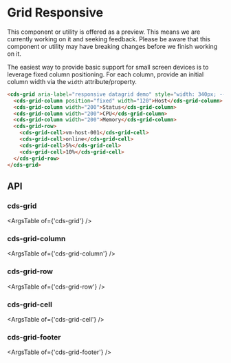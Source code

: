 
<Meta title="Internal API/Internal Preview/Responsive" />

# Grid Responsive

<cds-alert-group status="warning" cds-layout="m-b:lg">
  <cds-alert>
    This component or utility is offered as a preview. This means we are currently working on it and seeking feedback.
    Please be aware that this component or utility may have breaking changes before we finish working on it.
  </cds-alert>
</cds-alert-group>

The easiest way to provide basic support for small screen devices is to leverage fixed column positioning.
For each column, provide an initial column width via the `width` attribute/property.

<Story id="internal-stories-grid--responsive" />

```html
<cds-grid aria-label="responsive datagrid demo" style="width: 340px; --body-height: 480px">
  <cds-grid-column position="fixed" width="120">Host</cds-grid-column>
  <cds-grid-column width="200">Status</cds-grid-column>
  <cds-grid-column width="200">CPU</cds-grid-column>
  <cds-grid-column width="200">Memory</cds-grid-column>
  <cds-grid-row>
    <cds-grid-cell>vm-host-001</cds-grid-cell>
    <cds-grid-cell>online</cds-grid-cell>
    <cds-grid-cell>5%</cds-grid-cell>
    <cds-grid-cell>10%</cds-grid-cell>
  </cds-grid-row>
</cds-grid>
```

## API

### cds-grid

<ArgsTable of={'cds-grid'} />

### cds-grid-column

<ArgsTable of={'cds-grid-column'} />

### cds-grid-row

<ArgsTable of={'cds-grid-row'} />

### cds-grid-cell

<ArgsTable of={'cds-grid-cell'} />

### cds-grid-footer

<ArgsTable of={'cds-grid-footer'} />

